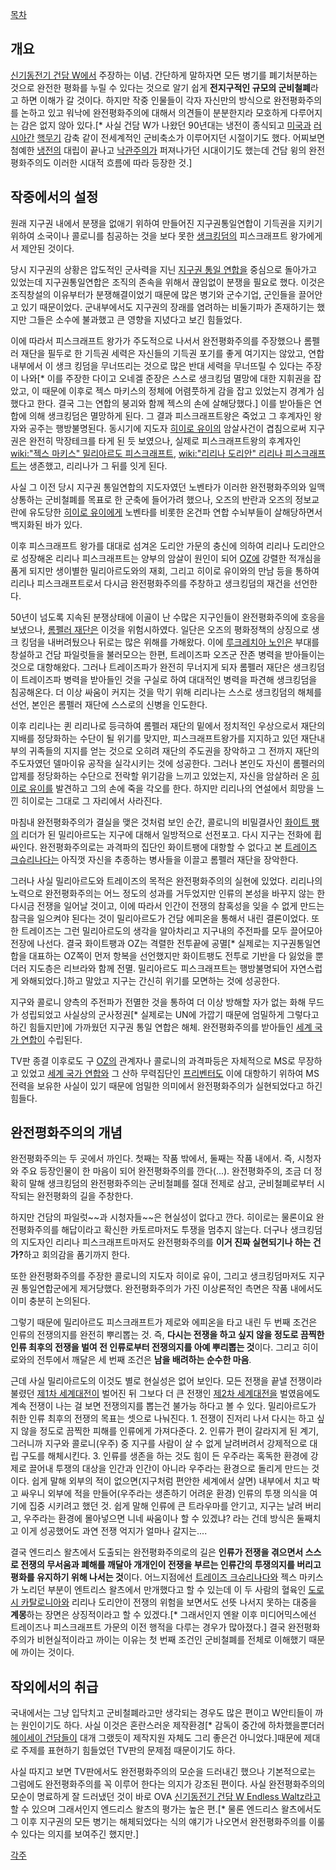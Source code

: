[[목차]]

== 개요 ==
[[신기동전기 건담 W]]에서 주장하는 이념. 간단하게 말하자면 모든 병기를 폐기처분하는 것으로 완전한 평화를 누릴 수 있다는 것으로 알기 쉽게 ''' 전지구적인 규모의 군비철폐'''라고 하면 이해가 갈 것이다. 하지만 작중 인물들이 각자 자신만의 방식으로 완전평화주의를 논하고 있고 워낙에 완전평화주의에 대해서 의견들이 분분한지라 모호하게 다루어지는 감은 없지 않아 있다.[* 사실 건담 W가 나왔던 90년대는 냉전이 종식되고 [[미국]]과 [[러시아]]간 [[핵무기]] 감축 같이 전세계적인 군비축소가 이루어지던 시절이기도 했다. 어찌보면 첨예한 [[냉전]]의 대립이 끝나고 [[낙관주의]]가 퍼져나가던 시대이기도 했는데 건담 윙의 완전평화주의도 이러한 시대적 흐름에 따라 등장한 것.]

== 작중에서의 설정 ==
원래 지구권 내에서 분쟁을 없애기 위하여 만들어진 지구권통일연합이 기득권을 지키기 위하여 소국이나 콜로니를 침공하는 것을 보다 못한 [[생크킹덤]]의 피스크래프트 왕가에게서 제안된 것이다.

당시 지구권의 상황은 압도적인 군사력을 지닌 [[지구권 통일 연합]]을 중심으로 돌아가고 있었는데 지구권통일연합은 조직의 존속을 위해서 끊임없이 분쟁을 필요로 했다. 이것은 조직창설의 이유부터가 분쟁해결이었기 때문에 많은 병기와 군수기업, 군인들을 끌어안고 있기 때문이었다. 군내부에서도 지구권의 장래를 염려하는 비둘기파가 존재하기는 했지만 그들은 소수에 불과했고 큰 영향을 지녔다고 보긴 힘들었다.

이에 따라서 피스크래프트 왕가가 주도적으로 나서서 완전평화주의를 주장했으나 롬펠러 재단을 필두로 한 기득권 세력은 자신들의 기득권 포기를 좋게 여기지는 않았고, 연합 내부에서 이 생크 킹덤을 무너뜨리는 것으로 많은 반대 세력을 무너뜨릴 수 있다는 주장이 나와[* 이를 주장한 다이고 오네겔 준장은 스스로 생크킹덤 멸망에 대한 지휘권을 잡았고, 이 때문에 이후로 젝스 마키스의 정체에 어렴풋하게 감을 잡고 있었는지 경계가 심했다고 한다. 결국 그는 연합의 붕괴와 함께 젝스의 손에 살해당했다.] 이를 받아들은 연합에 의해 생크킹덤은 멸망하게 된다. 그 결과 피스크래프트왕은 죽었고 그 후계자인 왕자와 공주는 행방불명된다. 동시기에 지도자 [[히이로 유이]]의 암살사건이 겹침으로써 지구권은 완전히 막장테크를 타게 된 듯 보였으나, 실제로 피스크래프트왕의 후계자인 [[wiki:"젝스 마키스" 밀리아르도 피스크래프트]], [[wiki:"리리나 도리안" 리리나 피스크래프트]]는 생존했고, 리리나가 그 뒤를 잇게 된다. 

사실 그 이전 당시 지구권 통일연합의 지도자였던 노벤타가 이러한 완전평화주의와 일맥상통하는 군비철폐를 목표로 한 군축에 들어가려 했으나, 오즈의 반란과 오즈의 정보교란에 유도당한 [[히이로 유이]]에게 노벤타를 비롯한 온건파 연합 수뇌부들이 살해당하면서 백지화된 바가 있다. 

이후 피스크래프트 왕가를 대대로 섬겨온 도리안 가문의 충신에 의하여 리리나 도리안으로 성장해온 리리나 피스크래프트는 양부의 암살이 원인이 되어 [[OZ]]에 강렬한 적개심을 품게 되지만 생이별한 밀리아르도와의 재회, 그리고 히이로 유이와의 만남 등을 통하여 리리나 피스크래프트로서 다시금 완전평화주의를 주창하고 생크킹덤의 재건을 선언한다.

50년이 넘도록 지속된 분쟁상태에 이골이 난 수많은 지구인들이 완전평화주의에 호응을 보냈으나, [[롬펠러 재단]]은 이것을 위험시하였다. 일단은 오즈의 평화정책의 상징으로 생크 킹덤을 내버려뒀으나 뒤로는 많은 위해를 가해왔다. 이에 [[루크레치아 노인]]은 부대를 창설하고 건담 파일럿들을 불러모으는 한편, 트레이즈파 오즈군 잔존 병력을 받아들이는 것으로 대항해왔다. 그러나 트레이즈파가 완전히 무너지게 되자 롬펠러 재단은 생크킹덤이 트레이즈파 병력을 받아들인 것을 구실로 하여 대대적인 병력을 파견해 생크킹덤을 침공해온다. 더 이상 싸움이 커지는 것을 막기 위해 리리나는 스스로 생크킹덤의 해체를 선언, 본인은 롬펠러 재단에 스스로의 신병을 인도한다.

이후 리리나는 퀸 리리나로 등극하여 롬펠러 재단의 밑에서 정치적인 우상으로서 재단의 지배를 정당화하는 수단이 될 위기를 맞지만, 피스크래프트왕가를 지지하고 있던 재단내부의 귀족들의 지지를 얻는 것으로 오히려 재단의 주도권을 장악하고 그 전까지 재단의 주도자였던 델마이유 공작을 실각시키는 것에 성공한다. 그러나 본인도 자신이 롬펠러의 압제를 정당화하는 수단으로 전락할 위기감을 느끼고 있었는지, 자신을 암살하러 온 [[히이로 유이]]를 발견하고 그의 손에 죽을 각오를 한다. 하지만 리리나의 연설에서 희망을 느낀 히이로는 그대로 그 자리에서 사라진다.

마침내 완전평화주의가 결실을 맺은 것처럼 보인 순간, 콜로니의 비밀결사인 [[화이트 팽]]의 리더가 된 밀리아르도는 지구에 대해서 일방적으로 선전포고. 다시 지구는 전화에 휩싸인다. 완전평화주의로는 과격파의 집단인 화이트팽에 대항할 수 없다고 본 [[트레이즈 크슈리나다]]는 아직껏 자신을 추종하는 병사들을 이끌고 롬펠러 재단을 장악한다.

그러나 사실 밀리아르도와 트레이즈의 목적은 완전평화주의의 실현에 있었다. 리리나의 노력으로 완전평화주의는 어느 정도의 성과를 거두었지만 인류의 본성을 바꾸지 않는 한 다시금 전쟁을 일어날 것이고, 이에 따라서 인간이 전쟁의 참혹성을 잊을 수 없게 만드는 참극을 일으켜야 된다는 것이 밀리아르도가 건담 에피온을 통해서 내린 결론이었다. 또한 트레이즈는 그런 밀리아르도의 생각을 알아차리고 지구내의 주전파를 모두 끌어모아 전장에 나선다. 결국 화이트팽과 OZ는 격렬한 전투끝에 공멸[* 실제로는 지구권통일연합을 대표하는 OZ쪽이 먼저 항복을 선언했지만 화이트팽도 전투로 기반을 다 잃었을 뿐더러 지도층은 리브라와 함께 전멸. 밀리아르도 피스크래프트는 행방불명되어 자연스럽게 와해되었다.]하고 말았고 지구는 간신히 위기를 모면하는 것에 성공한다.

지구와 콜로니 양측의 주전파가 전멸한 것을 통하여 더 이상 방해할 자가 없는 화해 무드가 성립되었고 사실상의 군사정권[* 실제로는 UN에 가깝기 때문에 엄밀하게 그렇다고 하긴 힘들지만]에 가까웠던 지구권 통일 연합은 해체. 완전평화주의를 받아들인 [[세계 국가 연합]]이 수립된다.

TV판 종결 이후로도 구 [[OZ]]의 관계자나 콜로니의 과격파등은 자체적으로 MS로 무장하고 있었고 [[세계 국가 연합]]와 그 산하 무력집단인 [[프리벤터]]도 이에 대항하기 위하여 MS전력을 보유한 사실이 있기 때문에 엄밀한 의미에서 완전평화주의가 실현되었다고 하긴 힘들다.

== 완전평화주의의 개념 ==
완전평화주의는 두 곳에서 까인다. 첫째는 작품 밖에서, 둘째는 작품 내에서. 즉, 시청자와 주요 등장인물이 한 마음이 되어 완전평화주의를 깐다(...). 완전평화주의, 조금 더 정확히 말해 생크킹덤의 완전평화주의는 군비철폐를 절대 전제로 삼고, 군비철폐로부터 시작되는 완전평화의 길을 주창한다.

하지만 건담의 파일럿~~과 시청자들~~은 현실성이 없다고 깐다. 히이로는 물론이요 완전평화주의를 해답이라고 확신한 카토르마저도 투쟁을 멈추지 않는다. 더구나 생크킹덤의 지도자인 리리나 피스크래프트마저도 완전평화주의를 '''이거 진짜 실현되기나 하는 건가?'''하고 회의감을 품기까지 한다.

또한 완전평화주의를 주장한 콜로니의 지도자 히이로 유이, 그리고 생크킹덤마저도 지구권 통일연합군에게 제거당했다. 완전평화주의가 가진 이상론적인 측면은 작품 내에서도 이미 충분히 논의된다.

그렇기 때문에 밀리아르도 피스크래프트가 제로와 에피온을 타고 내린 두 번째 조건은 인류의 전쟁의지를 완전히 뿌리뽑는 것. 즉, '''다시는 전쟁을 하고 싶지 않을 정도로 끔찍한 인류 최후의 전쟁을 벌여 전 인류로부터 전쟁의지를 아예 뿌리뽑는 것'''이다. 그리고 히이로와의 전투에서 깨달은 세 번째 조건은 '''남을 배려하는 순수한 마음'''.

근데 사실 밀리아르도의 이것도 별로 현실성은 없어 보인다. 모든 전쟁을 끝낼 전쟁이라 불렸던 [[제1차 세계대전]]이 벌어진 뒤 그보다 더 큰 전쟁인 [[제2차 세계대전]]을 벌였음에도 계속 전쟁이 나는 걸 보면 전쟁의지를 뽑는건 불가능 하다고 볼 수 있다. 밀리아르도가 취한 인류 최후의 전쟁의 목표는 셋으로 나눠진다. 1. 전쟁이 진저리 나서 다시는 하고 싶지 않을 정도로 끔찍한 피해를 인류에게 가져다준다. 2. 인류가 편이 갈라지게 된 계기, 그러니까 지구와 콜로니(우주) 중 지구를 사람이 살 수 없게 날려버려서 강제적으로 대립 구도를 해체시킨다. 3. 인류를 생존을 하는 것도 힘이 든 우주라는 혹독한 환경에 강제로 끌어내 투쟁의 대상을 인간과 인간이 아니라 우주라는 환경으로 돌리게 만드는 것이다. 쉽게 말해 외부의 적이 없으면(지구처럼 편안한 세계에서 살면) 내부에서 치고 박고 싸우니 외부에 적을 만들어(우주라는 생존하기 어려운 환경) 인류의 투쟁 의식을 여기에 집중 시키려고 했던 것. 쉽게 말해 인류에 큰 트라우마를 안기고, 지구는 날려 버리고, 우주라는 환경에 몰아넣으면 니네 싸움이나 할 수 있겠냐? 라는 건데 방식은 둘째치고 이게 성공했어도 과연 전쟁 억지가 얼마나 갈지는....

결국 엔드리스 왈츠에서 도출되는 완전평화주의로의 길은 '''인류가 전쟁을 겪으면서 스스로 전쟁의 무서움과 폐해를 깨달아 개개인이 전쟁을 부르는 인류간의 투쟁의지를 버리고 평화를 유지하기 위해 나서는 것'''이다. 어느지점에선 [[트레이즈 크슈리나다]]와 젝스 마키스가 노리던 부분이 엔트리스 왈츠에서 만개했다고 할 수 있는데 이 두 사람의 혈육인 [[도로시 카탈로니아]]와 리리나 도리안이 전쟁의 위험을 보면서도 선뜻 나서지 못하는 대중을 '''계몽'''하는 장면은 상징적이라고 할 수 있겠다.[* 그래서인지 엔왈 이후 미디어믹스에선 트레이즈나 피스크래프트 가문의 이전 행적을 다루는 경우가 많아졌다.] 결국 완전평화주의가 비현실적이라고 까이는 이유는 첫 번째 조건인 군비철폐를 전체로 이해했기 때문에 까이는 것이다.

== 작외에서의 취급 ==
국내에서는 그냥 입닥치고 군비철폐라고만 생각되는 경우도 많은 편이고 W안티들이 까는 원인이기도 하다. 사실 이것은 혼란스러운 제작환경[* 감독이 중간에 하차했을뿐더러 [[헤이세이 건담]]들이 대개 그랬듯이 제작지원 자체도 그리 좋은건 아니었다.]때문에 제대로 주제를 표현하기 힘들었던 TV판의 문제점 때문이기도 하다.

사실 따지고 보면 TV판에서도 완전평화주의의 모순을 드러내긴 했으나 기본적으로는 그럼에도 완전평화주의를 꼭 이루어 한다는 의지가 강조된 편이다. 사실 완전평화주의의 모순이 명료하게 잘 드러냈던 것이 바로 OVA [[신기동전기 건담 W Endless Waltz]]라고 할 수 있으며 그래서인지 엔드리스 왈츠의 평가는 높은 편.[* 물론 엔드리스 왈츠에서도 그 이후 지구권의 모든 병기는 해체되었다는 식의 얘기가 나오면서 완전평화주의를 이룰 수 있다는 의지를 보여주긴 했지만.]

[[각주]]
